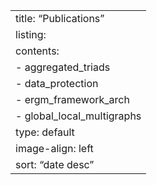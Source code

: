 ---
title: "Publications"
listing:
  contents: 
    - aggregated_triads
    - data_protection
    - ergm_framework_arch
    - global_local_multigraphs
  type: default
  image-align: left
  sort: "date desc"
---